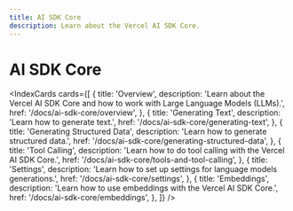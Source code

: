 ```yaml
---
title: AI SDK Core
description: Learn about the Vercel AI SDK Core.
---
```


# AI SDK Core

<IndexCards
  cards={[
    {
      title: 'Overview',
      description:
        'Learn about the Vercel AI SDK Core and how to work with Large Language Models (LLMs).',
      href: '/docs/ai-sdk-core/overview',
    },
    {
      title: 'Generating Text',
      description: 'Learn how to generate text.',
      href: '/docs/ai-sdk-core/generating-text',
    },
    {
      title: 'Generating Structured Data',
      description: 'Learn how to generate structured data.',
      href: '/docs/ai-sdk-core/generating-structured-data',
    },
    {
      title: 'Tool Calling',
      description: 'Learn how to do tool calling with the Vercel AI SDK Core.',
      href: '/docs/ai-sdk-core/tools-and-tool-calling',
    },
    {
      title: 'Settings',
      description:
        'Learn how to set up settings for language models generations.',
      href: '/docs/ai-sdk-core/settings',
    },
    {
      title: 'Embeddings',
      description: 'Learn how to use embeddings with the Vercel AI SDK Core.',
      href: '/docs/ai-sdk-core/embeddings',
    },
  ]}
/>
